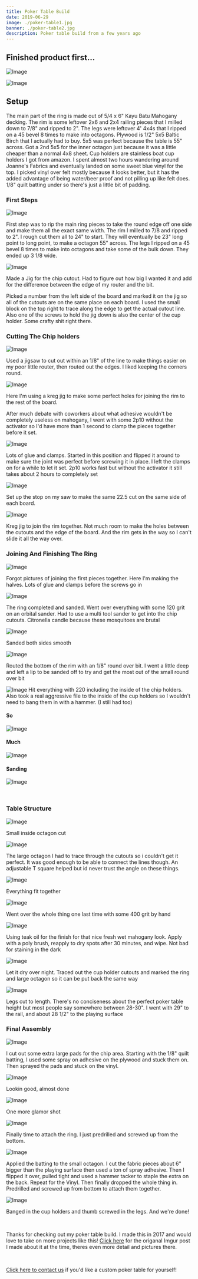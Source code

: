 ```yaml
---
title: Poker Table Build
date: 2019-06-29
image: ./poker-table1.jpg
banner: ./poker-table2.jpg
description: Poker table build from a few years ago
---
```


## Finished product first...

![Image](./poker-table1.jpg)

![Image](./poker-table4.jpg)

## Setup

The main part of the ring is made out of 5/4 x 6" Kayu Batu Mahogany decking. The rim is some leftover 2x6 and 2x4 railing pieces that I milled down to 7/8" and ripped to 2". The legs were leftover 4' 4x4s that I ripped on a 45 bevel 8 times to make into octagons. Plywood is 1/2" 5x5 Baltic Birch that I actually had to buy. 5x5 was perfect because the table is 55" across. Got a 2nd 5x5 for the inner octagon just because it was a little cheaper than a normal 4x8 sheet. Cup holders are stainless boat cup holders I got from amazon. I spent almost two hours wandering around Joanne's Fabrics and eventually landed on some sweet blue vinyl for the top. I picked vinyl over felt mostly because it looks better, but it has the added advantage of being water/beer proof and not pilling up like felt does. 1/8" quilt batting under so there's just a little bit of padding.

### First Steps

![Image](./poker-table5.jpg)

First step was to rip the main ring pieces to take the round edge off one side and make them all the exact same width. The rim I milled to 7/8 and ripped to 2". I rough cut them all to 24" to start. They will eventually be 23" long point to long point, to make a octagon 55" across. The legs I ripped on a 45 bevel 8 times to make into octagons and take some of the bulk down. They ended up 3 1/8 wide.

![Image](./poker-table6.jpg)

Made a Jig for the chip cutout. Had to figure out how big I wanted it and add for the difference between the edge of my router and the bit.

Picked a number from the left side of the board and marked it on the jig so all of the cutouts are on the same place on each board. I used the small block on the top right to trace along the edge to get the actual cutout line. Also one of the screws to hold the jig down is also the center of the cup holder. Some crafty shit right there.

### Cutting The Chip holders

![Image](./poker-table7.jpg)

Used a jigsaw to cut out within an 1/8" of the line to make things easier on my poor little router, then routed out the edges. I liked keeping the corners round.

![Image](./poker-table8.jpg)

Here I'm using a kreg jig to make some perfect holes for joining the rim to the rest of the board.

After much debate with coworkers about what adhesive wouldn't be completely useless on mahogany, I went with some 2p10 without the activator so I'd have more than 1 second to clamp the pieces together before it set.

![Image](./poker-table9.jpg)

Lots of glue and clamps. Started in this position and flipped it around to make sure the joint was perfect before screwing it in place. I left the clamps on for a while to let it set. 2p10 works fast but without the activator it still takes about 2 hours to completely set

![Image](./poker-table10.jpg)

Set up the stop on my saw to make the same 22.5 cut on the same side of each board.

![Image](./poker-table11.jpg)

Kreg jig to join the rim together. Not much room to make the holes between the cutouts and the edge of the board. And the rim gets in the way so I can't slide it all the way over.

### Joining And Finishing The Ring

![Image](./poker-table12.jpg)

Forgot pictures of joining the first pieces together. Here I'm making the halves. Lots of glue and clamps before the screws go in

![Image](./poker-table13.jpg)

The ring completed and sanded. Went over everything with some 120 grit on an orbital sander. Had to use a multi tool sander to get into the chip cutouts. Citronella candle because these mosquitoes are brutal

![Image](./poker-table14.jpg)

Sanded both sides smooth

![Image](./poker-table15.jpg)

Routed the bottom of the rim with an 1/8" round over bit. I went a little deep and left a lip to be sanded off to try and get the most out of the small round over bit

![Image](./poker-table30.jpg)
Hit everything with 220 including the inside of the chip holders. Also took a real aggressive file to the inside of the cup holders so I wouldn't need to bang them in with a hammer. (I still had too)

#### So

![Image](./poker-table16.jpg)

#### Much

![Image](./poker-table17.jpg)

#### Sanding

![Image](./poker-table18.jpg)

<br />

### Table Structure

![Image](./poker-table19.jpg)

Small inside octagon cut

![Image](./poker-table20.jpg)

The large octagon I had to trace through the cutouts so i couldn't get it perfect. It was good enough to be able to connect the lines though. An adjustable T square helped but id never trust the angle on these things.

![Image](./poker-table21.jpg)

Everything fit together

![Image](./poker-table22.jpg)

Went over the whole thing one last time with some 400 grit by hand

![Image](./poker-table31.jpg)

Using teak oil for the finish for that nice fresh wet mahogany look. Apply with a poly brush, reapply to dry spots after 30 minutes, and wipe. Not bad for staining in the dark

![Image](./poker-table23.jpg)

Let it dry over night. Traced out the cup holder cutouts and marked the ring and large octagon so it can be put back the same way

![Image](./poker-table24.jpg)

Legs cut to length. There's no conciseness about the perfect poker table height but most people say somewhere between 28-30". I went with 29" to the rail, and about 28 1/2" to the playing surface

### Final Assembly

![Image](./poker-table25.jpg)

I cut out some extra large pads for the chip area. Starting with the 1/8" quilt batting, I used some spray on adhesive on the plywood and stuck them on. Then sprayed the pads and stuck on the vinyl.

![Image](./poker-table26.jpg)

Lookin good, almost done

![Image](./poker-table27.jpg)

One more glamor shot

![Image](./poker-table28.jpg)

Finally time to attach the ring. I just predrilled and screwed up from the bottom.

![Image](./poker-table29.jpg)

Applied the batting to the small octagon. I cut the fabric pieces about 6" bigger than the playing surface then used a ton of spray adhesive. Then I flipped it over, pulled tight and used a hammer tacker to staple the extra on the back. Repeat for the Vinyl. Then finally dropped the whole thing in. Predrilled and screwed up from bottom to attach them together.

![Image](./poker-table1.jpg)

Banged in the cup holders and thumb screwed in the legs. And we're done!

<br />

Thanks for checking out my poker table build. I made this in 2017 and would love to take on more projects like this! [Click here](https://imgur.com/gallery/zN0OL) for the origanal Imgur post I made about it at the time, theres even more detail and pictures there.

<br />

[Click here to contact us](/contact) if you'd like a custom poker table for yourself!

